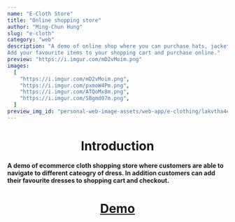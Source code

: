 ```yaml
---
name: "E-Cloth Store"
title: "Online shopping store"
author: "Ming-Chun Hung"
slug: "e-cloth"
category: "web"
description: "A demo of online shop where you can purchase hats, jackets, sneakers and clothes.
Add your favourite items to your shopping cart and purchase online."
preview: "https://i.imgur.com/mD2vMoim.png"
images:
  [
    "https://i.imgur.com/mD2vMoim.png",
    "https://i.imgur.com/pxmoW4Pm.png",
    "https://i.imgur.com/ATQoMx8m.png",
    "https://i.imgur.com/SBgmd07m.png",
  ]
preview_img_id: "personal-web-image-assets/web-app/e-clothing/lakvtha4eqmljfrfx5yi"
---
```


<h1 align="center">Introduction</h1>

**A demo of ecommerce cloth shopping store where
customers are able to navigate to different cateogry of dress. In addition customers
can add their favourite dresses to shopping cart and checkout.**

<h1 align="center">
  <a href="https://tomneo2004.github.io/E-Clothing/" target="_blank">
    Demo
  </a>
</h1>
